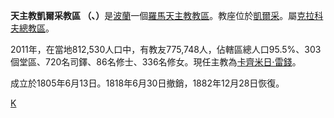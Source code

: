 {{Infobox Roman Catholic diocese
|name= 凱爾采 
|jurisdiction=教區
|latin = Dioecesis Kielcensis
|image = Kiel411DSC 0231.JPG
|caption = 聖母升天主教座堂 
|location = [[波蘭|波蘭]]
|territory =[[凱爾采|凱爾采]]
|population = 775,748
|rite = [[拉丁禮|拉丁禮]]
|patron = 
|province = 克拉科夫
|established = 1805年
|cathedral = [[圣母升天圣殿主教座堂_(凯尔采)|圣母升天圣殿主教座堂]]
|cocathedral = 
|leadership = 主教
|website = http://www.kielce.opoka.org.pl/
|教宗 = 
|metropolitan =
|ordinary = [[卡齊米日·雷錢|卡齊米日·雷錢]]
|coadjutor bishop =
|emeritus =
}}
'''天主教凱爾采教區 （{{lang-la|Dioecesis Kielcensis}}、{{lang-pl|Diecezja kielecka}}）'''是[[波蘭|波蘭]]一個[[羅馬天主教|羅馬天主教]][[教區|教區]]。教座位於[[凱爾采|凱爾采]]。屬[[天主教克拉科夫總教區|克拉科夫總教區]]。

2011年，在當地812,530人口中，有教友775,748人，佔轄區總人口95.5%、303個堂區、720名司鐸、86名修士、336名修女。現任主教為[[卡齊米日·雷錢|卡齊米日·雷錢]]。

成立於1805年6月13日。1818年6月30日撤銷，1882年12月28日恢復。

{{波蘭天主教教區}}

[[Category:波蘭天主教教區|K]]